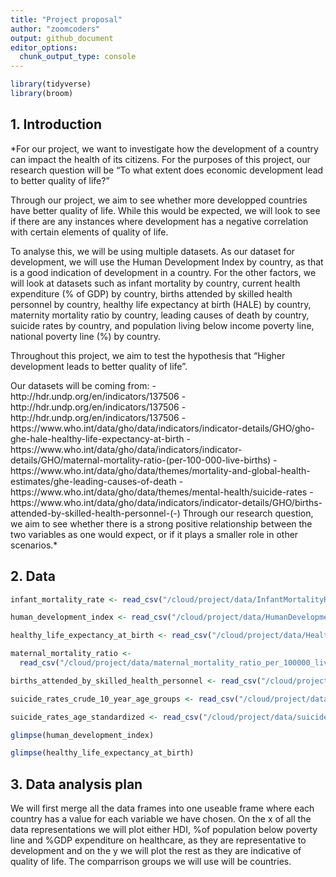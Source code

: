```yaml
---
title: "Project proposal"
author: "zoomcoders"
output: github_document
editor_options: 
  chunk_output_type: console
---
```


```r
library(tidyverse)
library(broom)
```

## 1. Introduction

*For our project, we want to investigate how the development of a country can impact the health of its citizens. For the purposes of this project, our research question will be "To what extent does economic development lead to better quality of life?"

Through our project, we aim to see whether more developped countries have better quality of life. While this would be expected, we will look to see if there are any instances where development has a negative correlation with certain elements of quality of life.

To analyse this, we will be using multiple datasets. As our dataset for development, we will use the Human Development Index by country, as that is a good indication of development in a country. For the other factors, we will look at datasets such as infant mortality by country, current health expenditure (% of GDP) by country, births attended by skilled health personnel by country, healthy life expectancy at birth (HALE) by country, maternity mortality ratio by country, leading causes of death by country, suicide rates by country, and population living below income poverty line, national poverty line (%) by country. 

Throughout this project, we aim to test the hypothesis that "Higher development leads to better quality of life".

Our datasets will be coming from:
- http://hdr.undp.org/en/indicators/137506
- http://hdr.undp.org/en/indicators/137506
- http://hdr.undp.org/en/indicators/137506
- https://www.who.int/data/gho/data/indicators/indicator-details/GHO/gho-ghe-hale-healthy-life-expectancy-at-birth
- https://www.who.int/data/gho/data/indicators/indicator-details/GHO/maternal-mortality-ratio-(per-100-000-live-births)
- https://www.who.int/data/gho/data/themes/mortality-and-global-health-estimates/ghe-leading-causes-of-death
- https://www.who.int/data/gho/data/themes/mental-health/suicide-rates
- https://www.who.int/data/gho/data/indicators/indicator-details/GHO/births-attended-by-skilled-health-personnel-(-)
Through our research question, we aim to see whether there is a strong positive relationship between the two variables as one would expect, or if it plays a smaller role in other scenarios.*


## 2. Data
```r

infant_mortality_rate <- read_csv("/cloud/project/data/InfantMortalityRate.csv")

human_development_index <- read_csv("/cloud/project/data/HumanDevelopmentIndex.csv")

healthy_life_expectancy_at_birth <- read_csv("/cloud/project/data/Healthy_life_expectancy_at_birth.csv")

maternal_mortality_ratio <- 
  read_csv("/cloud/project/data/maternal_mortality_ratio_per_100000_live_births.csv")

births_attended_by_skilled_health_personnel <- read_csv("/cloud/project/data/births_attended_by_skilled_health_personnel.csv")

suicide_rates_crude_10_year_age_groups <- read_csv("/cloud/project/data/suicide_rates_crude_10_year_age_groups.csv")

suicide_rates_age_standardized <- read_csv("/cloud/project/data/suicide_rates_age_standardized.csv")

glimpse(human_development_index)

glimpse(healthy_life_expectancy_at_birth)
```




## 3. Data analysis plan

We will first merge all the data frames into one useable frame where each country has a value for each variable we have chosen. On the x of all the data representations we will plot either HDI, %of population below poverty line and %GDP expenditure on healthcare, as they are representative to development and on the y we will plot the rest as they are indicative of quality of life. The comparrison groups we will use will be countries. 
